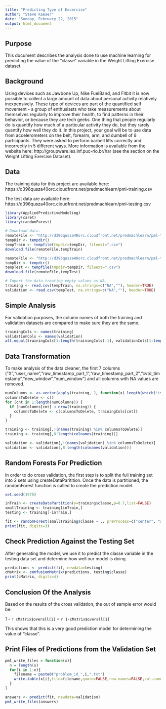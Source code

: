 ```yaml
---
title: "Predicting Type of Excercise"
author: "Steve Kaeser"
date: "Sunday, February 22, 2015"
output: html_document
---
```


## Purpose

This document describes the analysis done to use machine learning for predicting the value of the "classe" variable in the Weight Lifting Exercise dataset.

## Background

Using devices such as Jawbone Up, Nike FuelBand, and Fitbit it is now possible to collect a large amount of data about personal activity relatively inexpensively. These type of devices are part of the quantified self movement - a group of enthusiasts who take measurements about themselves regularly to improve their health, to find patterns in their behavior, or because they are tech geeks. One thing that people regularly do is quantify how much of a particular activity they do, but they rarely quantify how well they do it. In this project, your goal will be to use data from accelerometers on the belt, forearm, arm, and dumbell of 6 participants. They were asked to perform barbell lifts correctly and incorrectly in 5 different ways. More information is available from the website here: http://groupware.les.inf.puc-rio.br/har (see the section on the Weight Lifting Exercise Dataset). 

## Data 

The training data for this project are available here: https://d396qusza40orc.cloudfront.net/predmachlearn/pml-training.csv

The test data are available here: https://d396qusza40orc.cloudfront.net/predmachlearn/pml-testing.csv

```r
library(AppliedPredictiveModeling)
library(caret)
library(randomForest)

# Download data.
remoteFile <- "http://d396qusza40orc.cloudfront.net/predmachlearn/pml-training.csv"
tempDir <- tempdir()
tempTrain <- tempfile(tmpdir=tempDir, fileext=".csv")
download.file(remoteFile,tempTrain)

remoteFile <- "http://d396qusza40orc.cloudfront.net/predmachlearn/pml-testing.csv"
tempDir <- tempdir()
tempTest <- tempfile(tmpdir=tempDir, fileext=".csv")
download.file(remoteFile,tempTest)

# Import the data treating empty values as NA.
training <- read.csv(tempTrain, na.strings=c("NA",""), header=TRUE)
validation <- read.csv(tempTest, na.strings=c("NA",""), header=TRUE)
```

## Simple Analysis

For validation purposes, the column names of both the training and validation datasets are compared to make sure they are the same.

```r
trainingCols <- names(training)
validationCols <- names(validation)
all.equal(trainingCols[1:length(trainingCols)-1], validationCols[1:length(validationCols)-1])
```

## Data Transformation

To make analysis of the data cleaner, the first 7 columns ("X","user\_name","raw\_timestamp\_part\_1","raw\_timestamp\_part\_2","cvtd\_timestamp","new\_window","num\_window") and all columns with NA values are removed.

```r
numColumns <- as.vector(apply(training, 2, function(x) length(which(!is.na(x)))))
columnsToDelete <- c()
for (cnt in 1:length(numColumns)) {
  if (numColumns[cnt] < nrow(training)) {
    columnsToDelete <- c(columnsToDelete, trainingCols[cnt])
  }
}

training <- training[,!(names(training) %in% columnsToDelete)]
training <- training[,8:length(colnames(training))]

validation <- validation[,!(names(validation) %in% columnsToDelete)]
validation <- validation[,8:length(colnames(validation))]
```

## Random Forests For Prediction

In order to do cross validation, the first step is to split the full training set into 2 sets using createDataParitition.  Once the data is partitioned, the randomForest function is called to create the prediction model.

```r
set.seed(1975)

inTrain <- createDataPartition(y=training$classe,p=0.7,list=FALSE)
smallTraining <- training[inTrain,]
testing <- training[-inTrain,]

fit <- randomForest(smallTraining$classe ~ ., preProcess=c("center", "scale"), data=smallTraining)
print(fit, digits=3)
```

## Check Prediction Against the Testing Set

After generating the model, we use it to predict the classe variable in the testing data set and determine how well our model is doing.

```r
predictions <- predict(fit, newdata=testing)
cMatrix <- confusionMatrix(predictions, testing$classe)
print(cMatrix, digits=4)
```

## Conclusion Of the Analysis

Based on the results of the cross validation, the out of sample error would be:

1 - `r cMatrix$overall[1]` = `r 1-cMatrix$overall[1]`

This shows that this is a very good prediction model for determining the value of "classe".

## Print Files of Predictions from the Validation Set

```r
pml_write_files = function(x){
  n = length(x)
  for(i in 1:n){
    filename = paste0("problem_id_",i,".txt")
    write.table(x[i],file=filename,quote=FALSE,row.names=FALSE,col.names=FALSE)
  }
}

answers <- predict(fit, newdata=validation)
pml_write_files(answers)
```